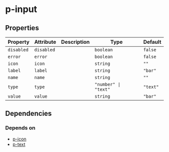# p-input



<!-- Auto Generated Below -->


## Properties

| Property   | Attribute  | Description | Type                 | Default  |
| ---------- | ---------- | ----------- | -------------------- | -------- |
| `disabled` | `disabled` |             | `boolean`            | `false`  |
| `error`    | `error`    |             | `boolean`            | `false`  |
| `icon`     | `icon`     |             | `string`             | `""`     |
| `label`    | `label`    |             | `string`             | `"bar"`  |
| `name`     | `name`     |             | `string`             | `""`     |
| `type`     | `type`     |             | `"number" \| "text"` | `"text"` |
| `value`    | `value`    |             | `string`             | `"bar"`  |


## Dependencies

### Depends on

- [p-icon](#/icon/icon)
- [p-text](#/basic/typography/text)